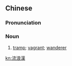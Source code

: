 {{also|流浪汉}}
==Chinese==
{{zh-forms|s=流浪汉|type=21}}

===Pronunciation===
{{zh-pron
|m=liúlànghàn
|c=lau4 long6 hon3
|mn=liû-lōng-hàn/twv:lâu-lōng-hàn
|cat=n
}}

===Noun===
{{zh-noun}}

# [[tramp]]; [[vagrant]]; [[wanderer]]

[[kn:流浪漢]]